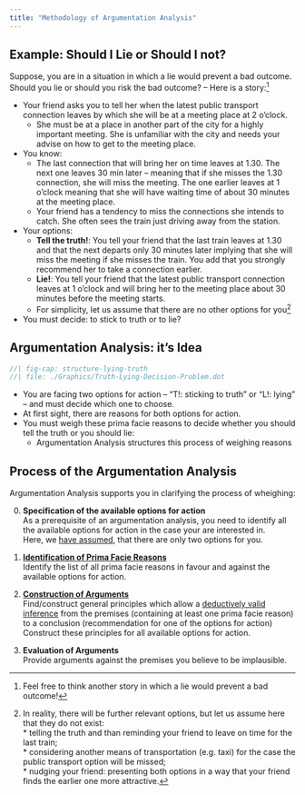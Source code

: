 ```yaml
---
title: "Methodology of Argumentation Analysis"
---
```


## Example: Should I Lie or Should I not?

Suppose, you are in a situation in which a lie would prevent a bad outcome. Should you lie or should you risk the bad outcome? -- Here is a story:^[Feel free to think another story in which a lie would prevent a bad outcome!]

* Your friend asks you to tell her when the latest public transport connection leaves by which she will be at a meeting place at 2 o'clock.
  * She must be at a place in another part of the city for a highly important meeting. She is unfamiliar with the city and needs your advise on how to get to the meeting place. 
* You know:
  * The last connection that will bring her on time leaves at 1.30. The next one leaves 30 min later -- meaning that if she misses the 1.30 connection, she will miss the meeting. The one earlier leaves at 1 o'clock meaning that she will have waiting time of about 30 minutes at the meeting place.
  * Your friend has a tendency to miss the connections she intends to catch. She often sees the train just driving away from the station.
* Your options:
  * **Tell the truth!**: You tell your friend that the last train leaves at 1.30 and that the next departs only 30 minutes later implying that she will miss the meeting if she misses the train. You add that you strongly recommend her to take a connection earlier.
  * **Lie!**: You tell your friend that the latest public transport connection leaves at 1 o'clock and will bring her to the meeting place about 30 minutes before the meeting starts.
  * For simplicity, let us assume that there are no other options for you^[In reality, there will be further relevant options, but let us assume here that they do not exist: </br>* telling the truth and than reminding your friend to leave on time for the last train; </br>* considering another means of transportation (e.g. taxi) for the case the public transport option will be missed; </br>* nudging your friend: presenting both options in a way that your friend finds the earlier one more attractive.]
* You must decide: to stick to truth or to lie?

## Argumentation Analysis: it's Idea

<!--
```mermaid
/*flowchart TD
/*C1[Pro-Truth Sticking]-> A(Trumping Arguments) & B(Balancing Arguments) & D(Debunking Arguments)
/*C2[Pro-Lying]-> A(Trumping Arguments) & B(Balancing Arguments) & D(Debunking Arguments)
```
-->



```dot
//| fig-cap: structure-lying-truth
//| file: ./Graphics/Truth-Lying-Decision-Problem.dot 
```

* You are facing two options for action -- "T!: sticking to truth" or "L!: lying" -- and must decide which one to choose.
* At first sight, there are reasons for both options for action.
* You must weigh these prima facie reasons to decide whether you should tell the truth or you should lie:
  * Argumentation Analysis structures this process of weighing reasons


## Process of the Argumentation Analysis
Argumentation Analysis supports you in clarifying the process of wheighing:

0. **Specification of the available options for action** </br>
  As a prerequisite of an argumentation analysis, you need to identify all the available options for action in the case your are interested in. </br>Here, we [have assumed](./Arg-Anal-Method.qmd#example-should-i-lie-or-should-i-not), that there are only two options for you. 

1. [**Identification of Prima Facie Reasons**](arg-anal-pf-reasons-example.qmd) </br>
  Identify the list of all prima facie reasons in favour and against the available options for action.
2. [**Construction of Arguments**](arg-anal-arg-constr.qmd) </br>
  Find/construct general principles which allow a [deductively valid inference]() from the premises (containing at least one prima facie reason) to a conclusion  (recommendation for one of the options for action)
  Construct these principles for all available options for action. 

2. **Evaluation of Arguments** </br>
  Provide arguments against the premises you believe to be implausible. 

<!--
-------------
Linked sub-sides:

* [Trumping Arguments-internal-link](./Trumping-Principles.qmd) 

* [Balancing Arguments-internal](./Balancing-Principles.qmd)

* [Debunking Arguments]()

-->




